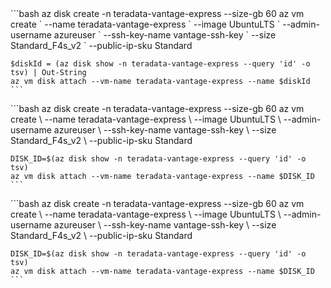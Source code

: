 
<Tabs>
  <TabItem value="Windows" label="Windows" default>
    ```bash 
    az disk create -n teradata-vantage-express --size-gb 60 
    az vm create `
      --name teradata-vantage-express `
      --image UbuntuLTS `
      --admin-username azureuser `
      --ssh-key-name vantage-ssh-key `
      --size Standard_F4s_v2 `
      --public-ip-sku Standard 
      
    $diskId = (az disk show -n teradata-vantage-express --query 'id' -o tsv) | Out-String 
    az vm disk attach --vm-name teradata-vantage-express --name $diskId
    ```
  </TabItem>
  <TabItem value="MacOS" label="MacOS">
    ```bash 
    az disk create -n teradata-vantage-express --size-gb 60 
    az vm create \
      --name teradata-vantage-express \
      --image UbuntuLTS \
      --admin-username azureuser \
      --ssh-key-name vantage-ssh-key \
      --size Standard_F4s_v2 \
      --public-ip-sku Standard 
    
    DISK_ID=$(az disk show -n teradata-vantage-express --query 'id' -o tsv) 
    az vm disk attach --vm-name teradata-vantage-express --name $DISK_ID
    ```
  </TabItem>
  <TabItem value="Linux" label="Linux">
    ```bash 
    az disk create -n teradata-vantage-express --size-gb 60 
    az vm create \
      --name teradata-vantage-express \
      --image UbuntuLTS \
      --admin-username azureuser \
      --ssh-key-name vantage-ssh-key \
      --size Standard_F4s_v2 \
      --public-ip-sku Standard 
      
    DISK_ID=$(az disk show -n teradata-vantage-express --query 'id' -o tsv) 
    az vm disk attach --vm-name teradata-vantage-express --name $DISK_ID
    ```
  </TabItem>
</Tabs>
